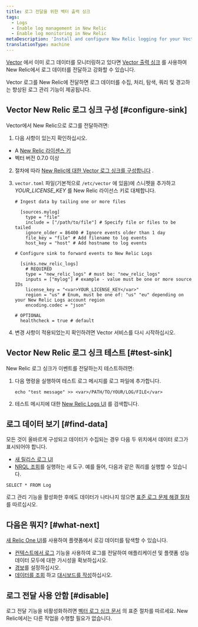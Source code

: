```yaml
---
title: 로그 전달을 위한 벡터 출력 싱크
tags:
  - Logs
  - Enable log management in New Relic
  - Enable log monitoring in New Relic
metaDescription: 'Install and configure New Relic logging for your Vector output sink, so you can use our enhanced log management capabilities.'
translationType: machine
---
```


[Vector](https://vector.dev/) 에서 이미 로그 데이터를 모니터링하고 있다면 [Vector 출력 싱크](https://vector.dev/docs/reference/configuration/sinks/new_relic/) 를 사용하여 New Relic에서 로그 데이터를 전달하고 강화할 수 있습니다.

Vector 로그를 New Relic에 전달하면 로그 데이터를 수집, 처리, 탐색, 쿼리 및 경고하는 향상된 로그 관리 기능이 제공됩니다.

## Vector New Relic 로그 싱크 구성 [#configure-sink]

Vector에서 New Relic으로 로그를 전달하려면:

1. 다음 사항이 있는지 확인하십시오.

* A [New Relic 라이센스 키](/docs/apis/intro-apis/new-relic-api-keys/#ingest-license-key)
* 벡터 버전 0.7.0 이상

2. 절차에 따라 [New Relic에 대한 Vector 로그 싱크를 구성합니다](https://vector.dev/docs/reference/configuration/sinks/new_relic/) .

3. `vector.toml` 파일(기본적으로 `/etc/vector` 에 있음)에 스니펫을 추가하고 <var>YOUR_LICENSE_KEY</var> 를 New Relic 라이선스 키로 대체합니다.

   ```
   # Ingest data by tailing one or more files

     [sources.mylog]
       type = "file"
       include = ["/path/to/file"] # Specify file or files to be tailed
       ignore_older = 86400 # Ignore events older than 1 day
       file_key = "file" # Add filename to log events
       host_key = "host" # Add hostname to log events

   # Configure sink to forward events to New Relic Logs

     [sinks.new_relic_logs]
       # REQUIRED
       type = "new_relic_logs" # must be: "new_relic_logs"
       inputs = ["mylog"] # example - value must be one or more source IDs
       license_key = "<var>YOUR_LICENSE_KEY</var>"
       region = "us" # Enum, must be one of: "us" "eu" depending on your New Relic Logs account region
       encoding.codec = "json"

   # OPTIONAL
     healthcheck = true # default
   ```

4. 변경 사항이 적용되었는지 확인하려면 Vector 서비스를 다시 시작하십시오.

## Vector New Relic 로그 싱크 테스트 [#test-sink]

New Relic 로그 싱크가 이벤트를 전달하는지 테스트하려면:

1. 다음 명령을 실행하여 테스트 로그 메시지를 로그 파일에 추가합니다.

   ```
   echo "test message" >> <var>/PATH/TO/YOUR/LOG/FILE</var>
   ```

2. 테스트 메시지에 대한 [New Relic Logs UI](https://one.newrelic.com/launcher/logger.log-launcher) 를 검색합니다.

## 로그 데이터 보기 [#find-data]

모든 것이 올바르게 구성되고 데이터가 수집되는 경우 다음 두 위치에서 데이터 로그가 표시되어야 합니다.

* [새 릴리스 로그 UI](https://one.newrelic.com/launcher/logger.log-launcher)
* [NRQL 조회](/docs/chart-builder/use-chart-builder/choose-data/use-advanced-nrql-mode-specify-data)를 실행하는 새 도구. 예를 들어, 다음과 같은 쿼리를 실행할 수 있습니다.

```
SELECT * FROM Log
```

로그 관리 기능을 활성화한 후에도 데이터가 나타나지 않으면 [표준 로그 문제 해결 절차](/docs/logs/log-management/troubleshooting/no-log-data-appears-ui/) 를 따르십시오.

## 다음은 뭐지? [#what-next]

[새 Relic One UI](/docs/logs/log-management/ui-data/use-logs-ui/)를 사용하여 플랫폼에서 로깅 데이터를 탐색할 수 있습니다.

* [컨텍스트에서 로그](/docs/logs/enable-log-management-new-relic/configure-logs-context/configure-logs-context-apm-agents/) 기능을 사용하여 로그를 전달하여 애플리케이션 및 플랫폼 성능 데이터 모두에 대한 가시성을 확보하십시오.
* [경보](/docs/alerts-applied-intelligence/new-relic-alerts/alert-conditions/create-alert-conditions/)를 설정하십시오.
* [데이터를 조회](/docs/query-your-data/explore-query-data/get-started/introduction-querying-new-relic-data/) 하고 [대시보드를 작성](/docs/query-your-data/explore-query-data/dashboards/introduction-dashboards/)하십시오.

## 로그 전달 사용 안함 [#disable]

로그 전달 기능을 비활성화하려면 [벡터 로그 싱크 문서](https://vector.dev/docs/reference/configuration/sinks/new_relic/) 의 표준 절차를 따르세요. New Relic에서는 다른 작업을 수행할 필요가 없습니다.